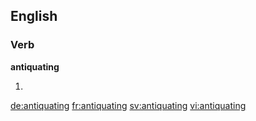 ==English==

===Verb===
'''antiquating'''

# {{present participle of|antiquate}}

[[de:antiquating]]
[[fr:antiquating]]
[[sv:antiquating]]
[[vi:antiquating]]